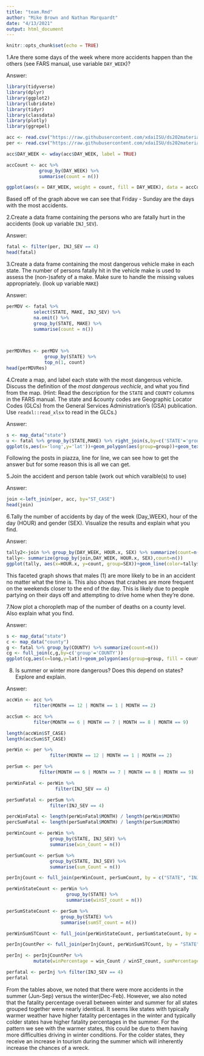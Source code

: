 ```yaml
---
title: "team.Rmd"
author: "Mike Brown and Nathan Marquardt"
date: "4/13/2021"
output: html_document
---
```


```r
knitr::opts_chunk$set(echo = TRUE)
```

1.Are there some days of the week where more accidents happen than the others (see FARS manual, use variable `DAY_WEEK`)?


Answer: 
```r
library(tidyverse) 
library(dplyr)
library(ggplot2)
library(lubridate)
library(tidyr)
library(classdata)
library(plotly)
library(ggrepel)

acc <- read.csv("https://raw.githubusercontent.com/xdaiISU/ds202materials/master/hwlabs/fars2017/accident.csv", stringsAsFactors = FALSE)
per <- read.csv("https://raw.githubusercontent.com/xdaiISU/ds202materials/master/hwlabs/fars2017/person.csv", stringsAsFactors = FALSE)

acc$DAY_WEEK <- wday(acc$DAY_WEEK, label = TRUE)

accCount <- acc %>%
            group_by(DAY_WEEK) %>%
            summarise(count = n())

ggplot(aes(x = DAY_WEEK, weight = count, fill = DAY_WEEK), data = accCount) + geom_bar() + xlab("Day of the Week") + ylab("Number of accidents") + ggtitle("Number of accidents per weekday")
```
Based off of the graph above we can see that Friday - Sunday are the days with the most accidents.

2.Create a data frame containing the persons who are fatally hurt in the accidents (look up variable `INJ_SEV`).


Answer:
```r
fatal <- filter(per, INJ_SEV == 4)
head(fatal)
```
3.Create a data frame containing the most dangerous vehicle make in each state. The number of persons fatally hit in the vehicle make is used to assess the (non-)safety of a make. Make sure to handle the missing values appropriately. (look up variable `MAKE`)


Answer:
```r
perMDV <- fatal %>%
          select(STATE, MAKE, INJ_SEV) %>%
          na.omit() %>%
          group_by(STATE, MAKE) %>%
          summarise(count = n())
         


perMDVRes <- perMDV %>%
              group_by(STATE) %>%
              top_n(1, count)
head(perMDVRes)
```

4.Create a map, and label each state with the most dangerous vehicle. Discuss the definition of the *most dangerous vechicle*, and what you find from the map. (Hint: Read the description for the `STATE` and `COUNTY` columns in the FARS manual. The state and &county codes are Geographic Locator Codes (GLCs) from the General Services Administration's (GSA) publication. Use `readxl::read_xlsx` to read in the GLCs.)


Answer:
```r
s <- map_data("state")
u <- fatal %>% group_by(STATE,MAKE) %>% right_join(s,by=c('STATE'='group')) %>%              summarize(avgLong=mean(long),avgLat=mean(lat))
ggplot(s,aes(x='long',y='lat'))+geom_polygon(aes(group=group))+geom_text(aes(label=MAKE),data=u)
```
Following the posts in piazza, line for line, we can see how to get the answer but for some reason this is all we can get. 

5.Join the accident and person table (work out which varaible(s) to use)


Answer:
```r
join <-left_join(per, acc, by="ST_CASE")
head(join)
```

6.Tally the number of accidents by day of the week (Day_WEEK), hour of the day (HOUR) and gender (SEX). Visualize the results and explain what you find.


Answer:
```r
tally2<-join %>% group_by(DAY_WEEK, HOUR.x, SEX) %>% summarize(count=n())
tally<- summarize(group_by(join,DAY_WEEK, HOUR.x, SEX),count=n())
ggplot(tally, aes(x=HOUR.x, y=count, group=SEX))+geom_line(color=tally$SEX)+geom_text_repel(aes(x=HOUR.x,y=count,label=SEX))+facet_wrap(~DAY_WEEK)+xlim(0,24)
```
This faceted graph shows that males (1) are more likely to be in an accident no matter what the time is. This also shows that crashes are more frequent on the weekends closer to the end of the day. This is likely due to people partying on their days off and attempting to drive home when they're done.

7.Now plot a choropleth map of the number of deaths on a county level. Also explain what you find.


Answer:
```r
s <- map_data("state")
c <- map_data("county")
g <- fatal %>% group_by(COUNTY) %>% summarize(count=n())
cg <- full_join(c,g,by=c('group'='COUNTY'))
ggplot(cg,aes(x=long,y=lat))+geom_polygon(aes(group=group, fill = count))
```
8. Is summer or winter more dangerous? Does this depend on states? Explore and explain.


Answer:
```r
accWin <- acc %>%
          filter(MONTH == 12 | MONTH == 1 | MONTH == 2)

accSum <- acc %>%
          filter(MONTH == 6 | MONTH == 7 | MONTH == 8 | MONTH == 9)

length(accWin$ST_CASE)
length(accSum$ST_CASE)

perWin <- per %>%
                filter(MONTH == 12 | MONTH == 1 | MONTH == 2)

perSum <- per %>%
            filter(MONTH == 6 | MONTH == 7 | MONTH == 8 | MONTH == 9)

perWinFatal <- perWin %>%
                  filter(INJ_SEV == 4)

perSumFatal <- perSum %>%
                filter(INJ_SEV == 4)

percWinFatal <- length(perWinFatal$MONTH) / length(perWin$MONTH)
percSumFatal <- length(perSumFatal$MONTH) / length(perSum$MONTH)

perWinCount <- perWin %>%
                group_by(STATE, INJ_SEV) %>%
                summarise(win_Count = n())

perSumCount <- perSum %>%
                group_by(STATE, INJ_SEV) %>%
                summarise(sum_Count = n())

perInjCount <- full_join(perWinCount, perSumCount, by = c("STATE", "INJ_SEV"))

perWinStateCount <- perWin %>%
                      group_by(STATE) %>%
                      summarise(winST_count = n())

perSumStateCount <- perSum %>%
                    group_by(STATE) %>%
                    summarise(sumST_count = n())

perWinSumSTCount <- full_join(perWinStateCount, perSumStateCount, by = "STATE")

perInjCountPer <- full_join(perInjCount, perWinSumSTCount, by = "STATE")

perInj <- perInjCountPer %>%
          mutate(winPercentage = win_Count / winST_count, sumPercentage = sum_Count / sumST_count)

perfatal <- perInj %>% filter(INJ_SEV == 4)
perfatal
```

From the tables above, we noted that there were more accidents in the summer (Jun-Sep) versus the winter(Dec-Feb). However, we also noted that the fatality percentage overall between winter and summer for all states grouped together were nearly identical. It seems like states with typically warmer weather have higher fatality percentages in the winter and typically colder states have higher fatality percentages in the summer. For the pattern we see with the warmer states, this could be due to them having more difficulties driving in winter conditions. For the colder states, they receive an increase in tourism during the summer which will inherently increase the chances of a wreck.